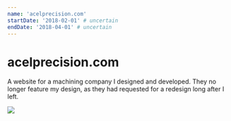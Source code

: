 ```yaml
---
name: 'acelprecision.com'
startDate: '2018-02-01' # uncertain
endDate: '2018-04-01' # uncertain
---
```


# acelprecision.com

A website for a machining company I designed and developed. They no longer
feature my design, as they had requested for a redesign long after I left.

<img
  src="./../.vuepress/assets/media/projects/staged/acelprecision.com.png"
/>
